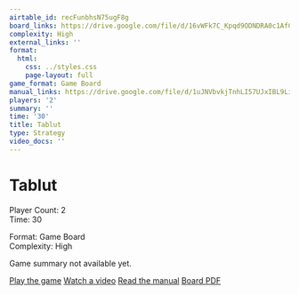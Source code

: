 ```yaml
---
airtable_id: recFunbhsN75ugF8g
board_links: https://drive.google.com/file/d/16vWFk7C_Kpqd9ODNDRA0c1AfCOO9PvA4/view?usp=drive_link
complexity: High
external_links: ''
format:
  html:
    css: ../styles.css
    page-layout: full
game_format: Game Board
manual_links: https://drive.google.com/file/d/1uJNVbvkjTnhLI57UJxIBL9LiMUrTwyac/view?usp=drive_link
players: '2'
summary: ''
time: '30'
title: Tablut
type: Strategy
video_docs: ''
---
```


# Tablut

:::{.game-info-box}
:::{.game-stats}
:::{.left-stats}
Player Count: 2  
Time: 30
:::
:::{.right-stats}
Format: Game Board  
Complexity: High
:::
:::
:::

Game summary not available yet.

:::{.game-actions}
<a href="#" class="btn btn-play disabled-button"><i class="fa fa-gamepad"></i> Play the game</a>
<a href="#" class="btn btn-watch disabled-button"><i class="fa fa-video"></i> Watch a video</a>
<a href="https://drive.google.com/file/d/1uJNVbvkjTnhLI57UJxIBL9LiMUrTwyac/view?usp=drive_link" class="btn btn-manual"><i class="fa fa-book"></i> Read the manual</a>
<a href="https://drive.google.com/file/d/16vWFk7C_Kpqd9ODNDRA0c1AfCOO9PvA4/view?usp=drive_link" class="btn btn-board"><i class="fa fa-file-pdf"></i> Board PDF</a>
:::